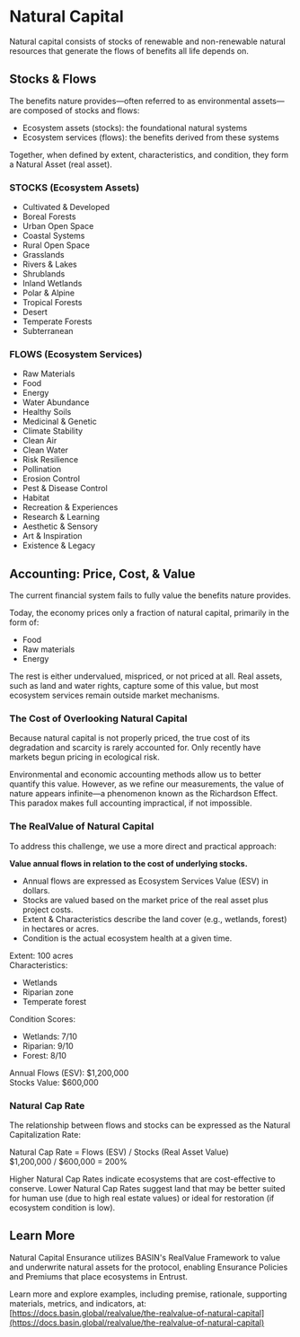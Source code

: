 # Natural Capital

Natural capital consists of stocks of renewable and non-renewable natural resources that generate the flows of benefits all life depends on.

## Stocks & Flows
The benefits nature provides—often referred to as environmental assets—are composed of stocks and flows:
- Ecosystem assets (stocks): the foundational natural systems
- Ecosystem services (flows): the benefits derived from these systems

Together, when defined by extent, characteristics, and condition, they form a Natural Asset (real asset).

<div className="not-prose">
  <div className="grid grid-cols-2 gap-8 my-8">
    <div className="bg-[rgba(var(--foreground-rgb),0.03)] p-6 rounded-lg">
      <h3 className="text-lg font-semibold mb-4">STOCKS (Ecosystem Assets)</h3>
      <ul className="space-y-2">
        <li>Cultivated & Developed</li>
        <li>Boreal Forests</li>
        <li>Urban Open Space</li>
        <li>Coastal Systems</li>
        <li>Rural Open Space</li>
        <li>Grasslands</li>
        <li>Rivers & Lakes</li>
        <li>Shrublands</li>
        <li>Inland Wetlands</li>
        <li>Polar & Alpine</li>
        <li>Tropical Forests</li>
        <li>Desert</li>
        <li>Temperate Forests</li>
        <li>Subterranean</li>
      </ul>
    </div>
    <div className="bg-[rgba(var(--foreground-rgb),0.03)] p-6 rounded-lg">
      <h3 className="text-lg font-semibold mb-4">FLOWS (Ecosystem Services)</h3>
      <ul className="space-y-2">
        <li>Raw Materials</li>
        <li>Food</li>
        <li>Energy</li>
        <li>Water Abundance</li>
        <li>Healthy Soils</li>
        <li>Medicinal & Genetic</li>
        <li>Climate Stability</li>
        <li>Clean Air</li>
        <li>Clean Water</li>
        <li>Risk Resilience</li>
        <li>Pollination</li>
        <li>Erosion Control</li>
        <li>Pest & Disease Control</li>
        <li>Habitat</li>
        <li>Recreation & Experiences</li>
        <li>Research & Learning</li>
        <li>Aesthetic & Sensory</li>
        <li>Art & Inspiration</li>
        <li>Existence & Legacy</li>
      </ul>
    </div>
  </div>
</div>

## Accounting: Price, Cost, & Value 

The current financial system fails to fully value the benefits nature provides.

Today, the economy prices only a fraction of natural capital, primarily in the form of:
- Food
- Raw materials
- Energy

The rest is either undervalued, mispriced, or not priced at all. Real assets, such as land and water rights, capture some of this value, but most ecosystem services remain outside market mechanisms.

### The Cost of Overlooking Natural Capital

Because natural capital is not properly priced, the true cost of its degradation and scarcity is rarely accounted for. Only recently have markets begun pricing in ecological risk.

Environmental and economic accounting methods allow us to better quantify this value. However, as we refine our measurements, the value of nature appears infinite—a phenomenon known as the Richardson Effect. This paradox makes full accounting impractical, if not impossible.

### The RealValue of Natural Capital

To address this challenge, we use a more direct and practical approach:

**Value annual flows in relation to the cost of underlying stocks.**

- Annual flows are expressed as Ecosystem Services Value (ESV) in dollars.
- Stocks are valued based on the market price of the real asset plus project costs.
- Extent & Characteristics describe the land cover (e.g., wetlands, forest) in hectares or acres.
- Condition is the actual ecosystem health at a given time.

<div className="not-prose">
  <div className="bg-[rgba(var(--foreground-rgb),0.03)] p-6 rounded-lg my-8">
    <div className="grid grid-cols-2 gap-8">
      <div>
        <div className="mb-4">
          <span className="font-semibold">Extent:</span> 100 acres
        </div>
        <div>
          <span className="font-semibold">Characteristics:</span>
          <ul className="list-disc list-inside mt-1 ml-2">
            <li>Wetlands</li>
            <li>Riparian zone</li>
            <li>Temperate forest</li>
          </ul>
        </div>
      </div>
      <div>
        <span className="font-semibold">Condition Scores:</span>
        <ul className="list-disc list-inside mt-1 ml-2">
          <li>Wetlands: 7/10</li>
          <li>Riparian: 9/10</li>
          <li>Forest: 8/10</li>
        </ul>
      </div>
    </div>
    <div className="border-t border-[rgba(var(--foreground-rgb),0.1)] mt-6 pt-4">
      <div className="grid grid-cols-2 gap-4">
        <div>
          <span className="font-semibold">Annual Flows (ESV):</span>
          <span className="font-mono text-sm ml-2">$1,200,000</span>
        </div>
        <div>
          <span className="font-semibold">Stocks Value:</span>
          <span className="font-mono text-sm ml-2">$600,000</span>
        </div>
      </div>
    </div>
  </div>
</div>

### Natural Cap Rate

The relationship between flows and stocks can be expressed as the Natural Capitalization Rate:

<div className="not-prose">
  <div className="bg-[rgba(var(--foreground-rgb),0.03)] p-6 rounded-lg my-8">
    <div className="font-mono text-sm">
      <div className="mb-2">Natural Cap Rate = Flows (ESV) / Stocks (Real Asset Value)</div>
      <div>$1,200,000 / $600,000 = 200%</div>
    </div>
  </div>
</div>

Higher Natural Cap Rates indicate ecosystems that are cost-effective to conserve. Lower Natural Cap Rates suggest land that may be better suited for human use (due to high real estate values) or ideal for restoration (if ecosystem condition is low).

## Learn More
Natural Capital Ensurance utilizes BASIN's RealValue Framework to value and underwrite natural assets for the protocol, enabling Ensurance Policies and Premiums that place ecosystems in Entrust.

Learn more and explore examples, including premise, rationale, supporting materials, metrics, and indicators, at: [https://docs.basin.global/realvalue/the-realvalue-of-natural-capital](https://docs.basin.global/realvalue/the-realvalue-of-natural-capital) 